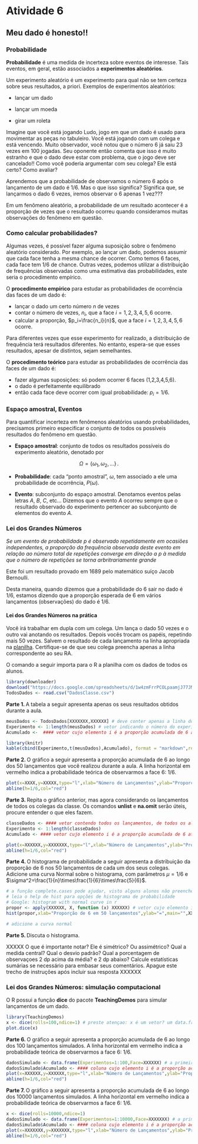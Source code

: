# Atividade 6

## Meu dado é honesto!!


### Probabilidade

**Probabilidade** é uma medida de incerteza sobre eventos de interesse. Tais eventos, em geral, estão associados a **experimentos aleatórios**.

Um experimento aleatório  é um experimento para qual não se tem certeza sobre seus resultados, a priori. Exemplos de experimentos aleatórios:

* lançar um dado

* lançar um moeda

* girar um roleta

Imagine que você está jogando Ludo, jogo em que um dado é usado para movimentar as peças no tabuleiro. Você está jogando com um colega e está vencendo. Muito observador, você notou que o número 6 já saiu 23 vezes em 100 jogadas. Seu oponente então comenta que isso é muito estranho e que o dado deve estar com problema, que o jogo deve ser cancelado!! Como você poderia argumentar com seu colega? Ele está certo? Como avaliar?

Aprendemos que a probabilidade de observamos o número 6 após o lançamento de um dado é $1/6$. Mas o que isso significa? Significa que, se lançarmos o dado 6 vezes, iremos observar o 6 apenas 1 vez???

Em um fenômeno aleatório, a probabilidade de um resultado acontecer é a proporção de vezes que o resultado ocorreu quando consideramos muitas observações do fenômeno em questão.



### Como calcular probabilidades?

Algumas vezes, é possível fazer alguma suposição sobre o fenômeno aleatório considerado. Por exemplo, ao lançar um dado, podemos assumir que cada face tenha a mesma chance de ocorrer. Como temos $6$ faces, cada face tem $1/6$ de chance. Outras vezes, podemos utilizar a distribuição de frequências observadas como uma estimativa das probabilidades, este seria o procedimento empírico.

O **procedimento empírico** para estudar as probabilidades de ocorrência das faces de um dado é:

* lançar o dado um certo número $n$ de vezes
* contar o número de vezes, $n_i$, que a face $i=1,2,3,4,5,6$ ocorre.
* calcular a proporção, $p_i=\frac{n_i}{n}$, que a face $i=1,2,3,4,5,6$ ocorre.

Para diferentes vezes que esse experimento for realizado, a distribuição de frequência terá resultados diferentes. No entanto, espera-se que esses resultados, apesar de distintos, sejam semelhantes.

O **procedimento teórico** para estudar as probabilidades de ocorrência das faces de um dado é:

* fazer algumas suposições: só podem ocorrer 6 faces (1,2,3,4,5,6).
* o dado é perfeitamente equilibrado
* então cada face deve ocorrer com igual probabilidade: $p_i=1/6$.


### Espaço amostral, Eventos

Para quantificar incerteza em fenômenos aleatórios usando probabilidades, precisamos primeiro especificar o conjunto de todos os possíveis resultados do fenômeno em questão.

* **Espaço amostral**: conjunto de todos os resultados possíveis do experimento aleatório, denotado por 

$$\Omega=\{\omega_1,\omega_2,\ldots\}\,.$$

* **Probabilidade**: cada "ponto amostral", $\omega$, tem associado a ele uma probabilidade de ocorrência, $P(\omega)$.

* **Evento**: subconjunto do espaço amostral. Denotamos eventos pelas letras $A$, $B$, $C$, etc... Dizemos que o evento $A$ ocorreu sempre que o resultado observado do experimento pertencer ao subconjunto de elementos do evento $A$.


### Lei dos Grandes Números

*Se um evento de probabilidade $p$ é observado repetidamente em ocasiões independentes, a proporção da frequência observada deste evento em relação ao número total de repetições converge em direção a $p$ à medida que o número de repetições se torna arbritrariamente grande*

Este foi um resultado provado em 1689 pelo matemático suíço Jacob Bernoulli.


Desta maneira, quando dizemos que a probabilidade do 6 sair no dado é $1/6$, estamos dizendo que a proporção esperada de 6 em vários lançamentos (observações) do dado é $1/6$.

#### Lei dos Grandes Números na prática


Você irá trabalhar em dupla com um colega. Um lança o dado 50 vezes e o outro vai anotando os resultados. Depois vocês trocam os papéis, repetindo mais 50 vezes. Salvem o resultado de cada lançamento na linha apropriada na [planilha](https://docs.google.com/a/unicamp.br/spreadsheets/d/1w4zmFrrPCOLpaamjJ77JMOuGePYQPPuBYtiEkPSoqR0/edit?usp=sharing). Certifique-se de que seu colega preencha apenas a linha correspondente ao seu RA.


O comando a seguir importa para o R a planilha com os dados de todos os alunos.

```r
library(downloader)
download("https://docs.google.com/spreadsheets/d/1w4zmFrrPCOLpaamjJ77JMOuGePYQPPuBYtiEkPSoqR0/pub?gid=0&single=true&output=csv","DadosClasse.csv")
TodosDados <- read.csv("DadosClasse.csv")
```

**Parte 1. ** A tabela a seguir apresenta apenas os seus resultados obtidos durante a aula.

```r
meusDados <- TodosDados[XXXXXXX,XXXXXX] # deve conter apenas a linha do seu RA (encontre a linha usando um comando, não procure "manualmente" e coloque o número da linha diretamente), apenas as colunas com os resultados dos 50 lançamentos
Experimento <- 1:length(meusDados) # vetor indicando o número do experimento/lançamento
Acumulado <-  #### vetor cujo elemento i é a proporção acumulada de 6 até o i-ésimo lançamento. A função cumsum pode ser útil aqui.
```
```r
library(knitr)
kable(cbind(Experimento,t(meusDados),Acumulado), format = "markdown",row.names=FALSE,col.names=c("Número de lançamentos","Face","Proporção Acumulada de 6"))
```

**Parte 2. ** O gráfico a seguir apresenta a proporção acumulada de 6 ao longo dos 50 lançamentos que você realizou durante a aula. A linha horizontal em vermelho indica a probabilidade teórica de observarmos a face 6: $1/6$.
```r
plot(x=XXXX,y=XXXXX,type="l",xlab="Número de Lançamentos",ylab="Proporção Acumulada de 6",ylim=c(0,1))
abline(h=1/6,col="red")
```



**Parte 3. ** Repita o gráfico anterior, mas agora considerando os lançamentos de todos os colegas da classe.
Os comandos **unlist** e **na.omit** serão úteis, procure entender o que eles fazem.


```r
classeDados <- #### vetor contendo todos os lançamentos, de todos os alunos, excluindo dados faltantes
Experimento <- 1:length(classeDados)
Acumulado <- #### vetor cujo elemento i é a proporção acumulada de 6 até o i-ésimo lançamento. A função cumsum pode ser útil aqui.
```

```r
plot(x=XXXXXX,y=XXXXXXX,type="l",xlab="Número de Lançamentos",ylab="Proporção Acumulada de 6",ylim=c(0,1))
abline(h=1/6,col="red")
```

**Parte 4. ** O histograma de probabilidade a seguir apresenta a distribuição da proporção de 6 nos 50 lançamentos de cada um dos seus colegas. Adicione uma curva Normal sobre o histograma, com parâmetros $\mu=1/6$ e $\sigma^2=\frac{1}{n}\times\frac{1}{6}\times\frac{5}{6}$.

```r
# a função complete.cases pode ajudar, visto alguns alunos não preencheram os dados
# leia o help de hist para opções de histograma de probabilidade
# Google: histogram with normal curve in r
propor <- apply(XXXXXX, X, function (x) XXXXXX) # vetor cujo elemento i contém a proporção observada de 6 entre os 50 lançamentos do colega i
hist(propor,xlab="Proporção de 6 em 50 lançamentos",ylab="=",main="",XXXXXX) ## outra opcao a serem modificada no lugar de XXXX

# adicione a curva normal
```

**Parte 5. **  Discuta o histograma. 

XXXXX O que é importante notar? Ele é simétrico? Ou assimétrico? Qual a medida central? Qual o desvio padrão? Qual a porcentagem de observaçoes 2 dp acima da média? e 2 dp abaixo?
Calcule estatísticas sumárias se necessário para embasar seus comentários. Apague este trecho de instruções após incluir sua resposta XXXXXX


### Lei dos Grandes Números: simulação computacional


O R possui a função **dice** do pacote **TeachingDemos** para simular lançamentos de um dado.

```r
library(TeachingDemos)
x <- dice(rolls=100,ndice=1) # preste atençao: x é um vetor? um data.frame? qual o nome das colunas?
plot.dice(x)
```

**Parte 6. ** O gráfico a seguir apresenta a proporção acumulada de 6 ao longo dos 100 lançamentos simulados. A linha horizontal em vermelho indica a probabilidade teórica de observarmos a face $6$: $1/6$.
```r
dadosSimulado <- data.frame(Experimentos=1:100,Face=XXXXXX) # a primeira coluna indica o lançamento do dado simulado, a segunda coluna indica o resultado obtido no lançamento
dadosSimulado$Acumulado <- #### coluna cujo elemento i é a proporção acumulada de 6 até o i-ésimo lançamento. A função cumsum pode ser útil aqui.
plot(x=XXXXXX,y=XXXXXX,type="l",xlab="Número de Lançamentos",ylab="Proporção Acumulada de 6",ylim=c(0,1))
abline(h=1/6,col="red")
```

**Parte 7. ** O gráfico a seguir apresenta a proporção acumulada de 6 ao longo dos 10000 lançamentos simulados. A linha horizontal em vermelho indica a probabilidade teórica de observarmos a face $6$: $1/6$.
```r
x <- dice(rolls=10000,ndice=1)
dadosSimulado <- data.frame(Experimentos=1:10000,Face=XXXXXXX) # a primeira coluna indica o lançamento do dado simulado, a segunda coluna indica o resultado obtido no lançamento
dadosSimulado$Acumulado <- #### coluna cujo elemento i é a proporção acumulada de 6 até o i-ésimo lançamento. A função cumsum pode ser útil aqui.
plot(x=XXXXXXX,y=XXXXXXX,type="l",xlab="Número de Lançamentos",ylab="Proporção Acumulada de 6",ylim=c(0,1))
abline(h=1/6,col="red")
```
